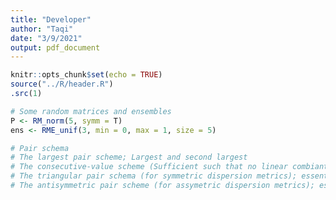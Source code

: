 ```yaml
---
title: "Developer"
author: "Taqi"
date: "3/9/2021"
output: pdf_document
---
```


```r
knitr::opts_chunk$set(echo = TRUE)
source("../R/header.R")
.src(1)
```

```r
# Some random matrices and ensembles
P <- RM_norm(5, symm = T)
ens <- RME_unif(3, min = 0, max = 1, size = 5)
```

```r
# Pair schema
# The largest pair scheme; Largest and second largest
# The consecutive-value scheme (Sufficient such that no linear combiantions of the diseprsion metric exists); one apart
# The triangular pair schema (for symmetric dispersion metrics); essentially all the combinations
# The antisymmetric pair scheme (for assymetric dispersion metrics); essentially all the permutations  
```